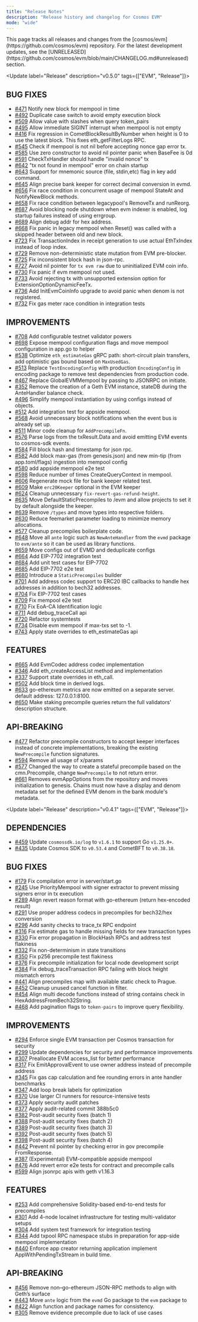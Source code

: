 ```yaml
---
title: "Release Notes"
description: "Release history and changelog for Cosmos EVM"
mode: "wide"
---
```


<Info>
  This page tracks all releases and changes from the [cosmos/evm](https://github.com/cosmos/evm) repository.
  For the latest development updates, see the [UNRELEASED](https://github.com/cosmos/evm/blob/main/CHANGELOG.md#unreleased) section.
</Info>

<Update label="Release" description="v0.5.0" tags={["EVM", "Release"]}>
## BUG FIXES

- [\#471](https://github.com/cosmos/evm/pull/471) Notify new block for mempool in time
- [\#492](https://github.com/cosmos/evm/pull/492) Duplicate case switch to avoid empty execution block
- [\#509](https://github.com/cosmos/evm/pull/509) Allow value with slashes when query token_pairs
- [\#495](https://github.com/cosmos/evm/pull/495) Allow immediate SIGINT interrupt when mempool is not empty
- [\#416](https://github.com/cosmos/evm/pull/416) Fix regression in CometBlockResultByNumber when height is 0 to use the latest block. This fixes eth_getFilterLogs RPC.
- [\#545](https://github.com/cosmos/evm/pull/545) Check if mempool is not nil before accepting nonce gap error tx.
- [\#585](https://github.com/cosmos/evm/pull/585) Use zero constructor to avoid nil pointer panic when BaseFee is 0d
- [\#591](https://github.com/cosmos/evm/pull/591) CheckTxHandler should handle "invalid nonce" tx
- [\#642](https://github.com/cosmos/evm/pull/642) "tx not found in mempool" error on chain startup
- [\#643](https://github.com/cosmos/evm/pull/643) Support for mnemonic source (file, stdin,etc) flag in key add command.
- [\#645](https://github.com/cosmos/evm/pull/645) Align precise bank keeper for correct decimal conversion in evmd.
- [\#656](https://github.com/cosmos/evm/pull/656) Fix race condition in concurrent usage of mempool StateAt and NotifyNewBlock methods.
- [\#658](https://github.com/cosmos/evm/pull/658) Fix race condition between legacypool's RemoveTx and runReorg.
- [\#687](https://github.com/cosmos/evm/pull/687) Avoid blocking node shutdown when evm indexer is enabled, log startup failures instead of using errgroup.
- [\#689](https://github.com/cosmos/evm/pull/689) Align debug addr for hex address.
- [\#668](https://github.com/cosmos/evm/pull/668) Fix panic in legacy mempool when Reset() was called with a skipped header between old and new block.
- [\#723](https://github.com/cosmos/evm/pull/723) Fix TransactionIndex in receipt generation to use actual EthTxIndex instead of loop index.
- [\#729](https://github.com/cosmos/evm/pull/729) Remove non-deterministic state mutation from EVM pre-blocker.
- [\#725](https://github.com/cosmos/evm/pull/725) Fix inconsistent block hash in json-rpc.
- [\#727](https://github.com/cosmos/evm/pull/727) Avoid nil pointer for `tx evm raw` due to uninitialized EVM coin info.
- [\#730](https://github.com/cosmos/evm/pull/730) Fix panic if evm mempool not used.
- [\#733](https://github.com/cosmos/evm/pull/733) Avoid rejecting tx with unsupported extension option for ExtensionOptionDynamicFeeTx.
- [\#736](https://github.com/cosmos/evm/pull/736) Add InitEvmCoinInfo upgrade to avoid panic when denom is not registered.
- [\#732](https://github.com/cosmos/evm/pull/732) Fix gas meter race condition in integration tests

## IMPROVEMENTS

- [\#708](https://github.com/cosmos/evm/pull/708) Add configurable testnet validator powers
- [\#698](https://github.com/cosmos/evm/pull/698) Expose mempool configuration flags and move mempool configuration in app.go to helper
- [\#538](https://github.com/cosmos/evm/pull/538) Optimize `eth_estimateGas` gRPC path: short-circuit plain transfers, add optimistic gas bound based on `MaxUsedGas`.
- [\#513](https://github.com/cosmos/evm/pull/513) Replace `TestEncodingConfig` with production `EncodingConfig` in encoding package to remove test dependencies from production code.
- [\#467](https://github.com/cosmos/evm/pull/467) Replace GlobalEVMMempool by passing to JSONRPC on initiate.
- [\#352](https://github.com/cosmos/evm/pull/352) Remove the creation of a Geth EVM instance, stateDB during the AnteHandler balance check.
- [\#496](https://github.com/cosmos/evm/pull/496) Simplify mempool instantiation by using configs instead of objects.
- [\#512](https://github.com/cosmos/evm/pull/512) Add integration test for appside mempool.
- [\#568](https://github.com/cosmos/evm/pull/568) Avoid unnecessary block notifications when the event bus is already set up.
- [\#511](https://github.com/cosmos/evm/pull/511) Minor code cleanup for `AddPrecompileFn`.
- [\#576](https://github.com/cosmos/evm/pull/576) Parse logs from the txResult.Data and avoid emitting EVM events to cosmos-sdk events.
- [\#584](https://github.com/cosmos/evm/pull/584) Fill block hash and timestamp for json rpc.
- [\#582](https://github.com/cosmos/evm/pull/582) Add block max-gas (from genesis.json) and new min-tip (from app.toml/flags) ingestion into mempool config
- [\#580](https://github.com/cosmos/evm/pull/580) add appside mempool e2e test
- [\#598](https://github.com/cosmos/evm/pull/598) Reduce number of times CreateQueryContext in mempool.
- [\#606](https://github.com/cosmos/evm/pull/606) Regenerate mock file for bank keeper related test.
- [\#609](https://github.com/cosmos/evm/pull/609) Make `erc20Keeper` optional in the EVM keeper
- [\#624](https://github.com/cosmos/evm/pull/624) Cleanup unnecessary `fix-revert-gas-refund-height`.
- [\#635](https://github.com/cosmos/evm/pull/635) Move DefaultStaticPrecompiles to /evm and allow projects to set it by default alongside the keeper.
- [\#639](https://github.com/cosmos/evm/pull/639) Remove `/types` and move types into respective folders.
- [\#630](https://github.com/cosmos/evm/pull/630) Reduce feemarket parameter loading to minimize memory allocations.
- [\#577](https://github.com/cosmos/evm/pull/577) Cleanup precompiles boilerplate code.
- [\#648](https://github.com/cosmos/evm/pull/648) Move all `ante` logic such as `NewAnteHandler` from the `evmd` package to `evm/ante` so it can be used as library functions.
- [\#659](https://github.com/cosmos/evm/pull/659) Move configs out of EVMD and deduplicate configs
- [\#664](https://github.com/cosmos/evm/pull/664) Add EIP-7702 integration test
- [\#684](https://github.com/cosmos/evm/pull/684) Add unit test cases for EIP-7702
- [\#685](https://github.com/cosmos/evm/pull/685) Add EIP-7702 e2e test
- [\#680](https://github.com/cosmos/evm/pull/680) Introduce a `StaticPrecompiles` builder
- [\#701](https://github.com/cosmos/evm/pull/701) Add address codec support to ERC20 IBC callbacks to handle hex addresses in addition to bech32 addresses.
- [\#704](https://github.com/cosmos/evm/pull/704) Fix EIP-7702 test cases
- [\#709](https://github.com/cosmos/evm/pull/709) Fix mempool e2e test
- [\#710](https://github.com/cosmos/evm/pull/710) Fix EoA-CA Identification logic
- [\#711](https://github.com/cosmos/evm/pull/711) Add debug_traceCall api
- [\#720](https://github.com/cosmos/evm/pull/720) Refactor systemtests
- [\#734](https://github.com/cosmos/evm/pull/734) Disable evm mempool if max-txs set to -1.
- [\#743](https://github.com/cosmos/evm/pull/743) Apply state overrides to eth_estimateGas api

## FEATURES

- [\#665](https://github.com/cosmos/evm/pull/665) Add EvmCodec address codec implementation
- [\#346](https://github.com/cosmos/evm/pull/346) Add eth_createAccessList method and implementation
- [\#337](https://github.com/cosmos/evm/pull/337) Support state overrides in eth_call.
- [\#502](https://github.com/cosmos/evm/pull/502) Add block time in derived logs.
- [\#633](https://github.com/cosmos/evm/pull/633) go-ethereum metrics are now emitted on a separate server. default address: 127.0.0.1:8100.
- [\#650](https://github.com/cosmos/evm/pull/650) Make staking precompile queries return the full validators' description structure.

## API-BREAKING

- [\#477](https://github.com/cosmos/evm/pull/477) Refactor precompile constructors to accept keeper interfaces instead of concrete implementations, breaking the existing `NewPrecompile` function signatures.
- [\#594](https://github.com/cosmos/evm/pull/594) Remove all usage of x/params
- [\#577](https://github.com/cosmos/evm/pull/577) Changed the way to create a stateful precompile based on the cmn.Precompile, change `NewPrecompile` to not return error.
- [\#661](https://github.com/cosmos/evm/pull/661) Removes evmAppOptions from the repository and moves initialization to genesis. Chains must now have a display and denom metadata set for the defined EVM denom in the bank module's metadata.
</Update>

<Update label="Release" description="v0.4.1" tags={["EVM", "Release"]}>
## DEPENDENCIES

- [\#459](https://github.com/cosmos/evm/pull/459) Update `cosmossdk.io/log` to `v1.6.1` to support Go `v1.25.0+`.
- [\#435](https://github.com/cosmos/evm/pull/435) Update Cosmos SDK to `v0.53.4` and CometBFT to `v0.38.18`.

## BUG FIXES

- [\#179](https://github.com/cosmos/evm/pull/179) Fix compilation error in server/start.go
- [\#245](https://github.com/cosmos/evm/pull/245) Use PriorityMempool with signer extractor to prevent missing signers error in tx execution
- [\#289](https://github.com/cosmos/evm/pull/289) Align revert reason format with go-ethereum (return hex-encoded result)
- [\#291](https://github.com/cosmos/evm/pull/291) Use proper address codecs in precompiles for bech32/hex conversion
- [\#296](https://github.com/cosmos/evm/pull/296) Add sanity checks to trace_tx RPC endpoint
- [\#316](https://github.com/cosmos/evm/pull/316) Fix estimate gas to handle missing fields for new transaction types
- [\#330](https://github.com/cosmos/evm/pull/330) Fix error propagation in BlockHash RPCs and address test flakiness
- [\#332](https://github.com/cosmos/evm/pull/332) Fix non-determinism in state transitions
- [\#350](https://github.com/cosmos/evm/pull/350) Fix p256 precompile test flakiness
- [\#376](https://github.com/cosmos/evm/pull/376) Fix precompile initialization for local node development script
- [\#384](https://github.com/cosmos/evm/pull/384) Fix debug_traceTransaction RPC failing with block height mismatch errors
- [\#441](https://github.com/cosmos/evm/pull/441) Align precompiles map with available static check to Prague.
- [\#452](https://github.com/cosmos/evm/pull/452) Cleanup unused cancel function in filter.
- [\#454](https://github.com/cosmos/evm/pull/454) Align multi decode functions instead of string contains check in HexAddressFromBech32String.
- [\#468](https://github.com/cosmos/evm/pull/468) Add pagination flags to `token-pairs` to improve query flexibility.

## IMPROVEMENTS

- [\#294](https://github.com/cosmos/evm/pull/294) Enforce single EVM transaction per Cosmos transaction for security
- [\#299](https://github.com/cosmos/evm/pull/299) Update dependencies for security and performance improvements
- [\#307](https://github.com/cosmos/evm/pull/307) Preallocate EVM access_list for better performance
- [\#317](https://github.com/cosmos/evm/pull/317) Fix EmitApprovalEvent to use owner address instead of precompile address
- [\#345](https://github.com/cosmos/evm/pull/345) Fix gas cap calculation and fee rounding errors in ante handler benchmarks
- [\#347](https://github.com/cosmos/evm/pull/347) Add loop break labels for optimization
- [\#370](https://github.com/cosmos/evm/pull/370) Use larger CI runners for resource-intensive tests
- [\#373](https://github.com/cosmos/evm/pull/373) Apply security audit patches
- [\#377](https://github.com/cosmos/evm/pull/377) Apply audit-related commit 388b5c0
- [\#382](https://github.com/cosmos/evm/pull/382) Post-audit security fixes (batch 1)
- [\#388](https://github.com/cosmos/evm/pull/388) Post-audit security fixes (batch 2)
- [\#389](https://github.com/cosmos/evm/pull/389) Post-audit security fixes (batch 3)
- [\#392](https://github.com/cosmos/evm/pull/392) Post-audit security fixes (batch 5)
- [\#398](https://github.com/cosmos/evm/pull/398) Post-audit security fixes (batch 4)
- [\#442](https://github.com/cosmos/evm/pull/442) Prevent nil pointer by checking error in gov precompile FromResponse.
- [\#387](https://github.com/cosmos/evm/pull/387) (Experimental) EVM-compatible appside mempool
- [\#476](https://github.com/cosmos/evm/pull/476) Add revert error e2e tests for contract and precompile calls
- [\#599](https://github.com/cosmos/evm/pull/599) Align jsonrpc apis with geth v1.16.3

## FEATURES

- [\#253](https://github.com/cosmos/evm/pull/253) Add comprehensive Solidity-based end-to-end tests for precompiles
- [\#301](https://github.com/cosmos/evm/pull/301) Add 4-node localnet infrastructure for testing multi-validator setups
- [\#304](https://github.com/cosmos/evm/pull/304) Add system test framework for integration testing
- [\#344](https://github.com/cosmos/evm/pull/344) Add txpool RPC namespace stubs in preparation for app-side mempool implementation
- [\#440](https://github.com/cosmos/evm/pull/440) Enforce app creator returning application implement AppWithPendingTxStream in build time.

## API-BREAKING

- [\#456](https://github.com/cosmos/evm/pull/456) Remove non–go-ethereum JSON-RPC methods to align with Geth’s surface
- [\#443](https://github.com/cosmos/evm/pull/443) Move `ante` logic from the `evmd` Go package to the `evm` package to
- [\#422](https://github.com/cosmos/evm/pull/422) Align function and package names for consistency.
- [\#305](https://github.com/cosmos/evm/pull/305) Remove evidence precompile due to lack of use cases
</Update>